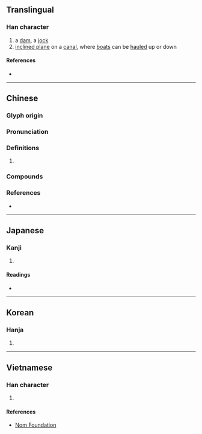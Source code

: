 {{character info/new}}
==Translingual==

===Han character===
{{Han char|rn=32|rad=土|as=08|sn=11|four=45132|canj=GLE|ids=⿰土隶}}

# a [[dam]], a [[jock]]
# [[inclined plane]] on a [[canal]], where [[boat]]s can be [[haul]]ed up or down

====References====
* {{Han ref|kx=0230.400|dkj=05179|dj=0467.010|hdz=10458.120|uh=57ED|ud=22509|bh=D4B4|bd=54452}}

----

==Chinese==
{{zh-forms}}

===Glyph origin===
{{Han etym}}

===Pronunciation===
{{zh-pron
|m=dài
|c=dai6,doi6
|mc=y
|oc=y
|cat=
}}

===Definitions===
{{zh-hanzi}}

# {{rfdef|zh}}

===Compounds===
{{zh-der|埭堰|陳埭}}

===References===
* {{R:yue:mfccd}}

----

==Japanese==

===Kanji===
{{ja-kanji|grade=|rs=土08}}

# {{defn|lang=ja|sort=土08}}

====Readings====
* {{ja-readings|on=[[たい]] (tai), [[だい]] (dai)|kun=[[せき]] (seki)}}

----

==Korean==

===Hanja===
{{ko-hanja|hangeul=태|rv=tae|mr=t'ae}}

# {{defn|lang=ko|sort=土08}}

----

==Vietnamese==

===Han character===
{{vi-hantu|[[đại]]|rs=土08}}

# {{defn|lang=vi|sort=土08}}

====References====
* [http://nomfoundation.org/common/nom_details.php?codepoint=57ed Nom Foundation]